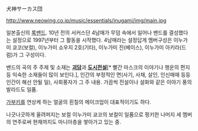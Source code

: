 犬神サーカス団

http://www.neowing.co.jp/music/essentials/inugami/img/main.jpg

일본출신의 [[록]][[밴드]]. 10년 전의 서커스단 4남매가 무덤 속에서 일어나 밴드를 결성했다는 설정으로 1997년부터 그 활동을 시작했다. 4남매라는 설정답게 멤버구성은 이누가미 쿄코(보컬), 이누가미 쇼우지 2호(기타), 이누가미 진(베이스), 이누가미 아키라(드럼)가 그 구성이다.

밴드의 곡의 주 주제 및 소재는 '''[[괴담]]'''과 '''[[도시전설]]'''[* 빨간 마스크의 이야기나 행운의 편지 등 익숙한 소재들이 많이 보인다.], 인간의 부정적인 면(사기, 사채, 살인, 인신매매 등등 인간이 해선 안될 일), 사회풍자가 그 주 내용.
가끔씩 전설이나 설화와 같은 이야기 풍의 발라드도 일품.

[[가부키]]를 연상케 하는 얼굴의 흰칠의 메이크업이 대표적이기도 하다.

나긋나긋하게 울려퍼지는 보컬 이누가미 쿄코의 보컬이 일품으로 펑키한 나머지 세 멤버의 연주로써 현재까지도 마니아층을 쌓아가고 있는 중.
